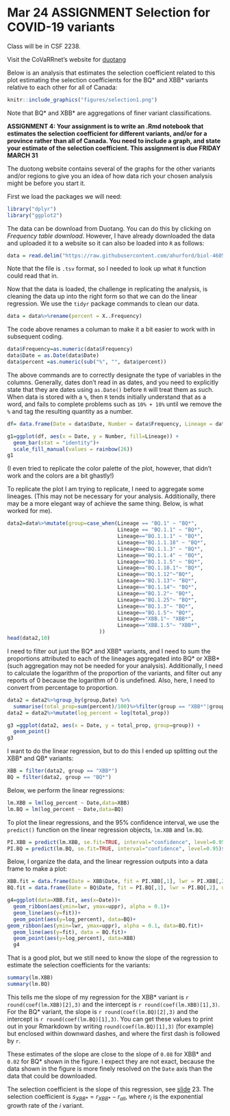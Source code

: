 # Mar 24 **ASSIGNMENT** Selection for COVID-19 variants

Class will be in CSF 2238.

Visit the CoVaRRnet's website for [duotang](https://covarr-net.github.io/duotang/duotang.html) 

Below is an analysis that estimates the selection coefficient related to this plot estimating the selection coefficients for the BQ* and XBB* variants relative to each other for all of Canada:

```r
knitr::include_graphics("figures/selection1.png")
```

Note that BQ* and XBB* are aggregations of finer variant classifications.

**ASSIGNMENT 4: Your assignment is to write an .Rmd notebook that estimates the selection coefficient for different variants, and/or for a province rather than all of Canada. You need to include a graph, and state your estimate of the selection coefficient. This assignment is due FRIDAY MARCH 31**

The duotong website contains several of the graphs for the other variants and/or regions to give you an idea of how data rich your chosen analysis might be before you start it.

First we load the packages we will need:
```r
library("dplyr")
library("ggplot2")
```

The data can be download from Duotang. You can do this by clicking on _Frequency table download_. However, I have already downloaded the data and uploaded it to a website so it can also be loaded into `R` as follows:

```r
data = read.delim("https://raw.githubusercontent.com/ahurford/biol-4605-data/main/data2/Last%20120%20days.tsv", header=TRUE)
```

Note that the file is `.tsv` format, so I needed to look up what `R` function could read that in.

Now that the data is loaded, the challenge in replicating the analysis, is cleaning the data up into the right form so that we can do the linear regression. We use the `tidyr` package commands to clean our data.

```r
data = data%>%rename(percent = X..Frequency)
```

The code above renames a columan to make it a bit easier to work with in subsequent coding.

```r
data$Frequency=as.numeric(data$Frequency)
data$Date = as.Date(data$Date)
data$percent =as.numeric(sub("%", "", data$percent))
```

The above commands are to correctly designate the type of variables in the columns. Generally, dates don't read in as dates, and you need to explicitly state that they are dates using `as.Date()` before `R` will treat them as such. When data is stored with a `%`, then `R` tends initially understand that as a word, and fails to complete problems such as `10% + 10%` until we remove the `%` and tag the resulting quantity as a number.


```r
df= data.frame(Date = data$Date, Number = data$Frequency, Lineage = data$Lineage)

g1=ggplot(df, aes(x = Date, y = Number, fill=Lineage)) + 
  geom_bar(stat = "identity")+
  scale_fill_manual(values = rainbow(26))
g1
```

(I even tried to replicate the color palette of the plot, however, that didn't work and the colors are a bit ghastly!)

To replicate the plot I am trying to replicate, I need to aggregate some lineages. (This may not be necessary for your analysis. Additionally, there may be a more elegant way of achieve the same thing. Below, is what worked for me). 

```r
data2=data%>%mutate(group=case_when(Lineage == "BQ.1" ~ "BQ*",
                                    Lineage == "BQ.1.1" ~ "BQ*",
                                    Lineage=="BQ.1.1.1" ~ "BQ*",
                                    Lineage=="BQ.1.1.18" ~ "BQ*",
                                    Lineage=="BQ.1.1.3" ~ "BQ*",
                                    Lineage=="BQ.1.1.4" ~ "BQ*",
                                    Lineage=="BQ.1.1.5" ~ "BQ*",
                                    Lineage=="BQ.1.10.1"~ "BQ*",
                                    Lineage=="BQ.1.12"~"BQ*",
                                    Lineage=="BQ.1.13"~ "BQ*",
                                    Lineage=="BQ.1.14"~ "BQ*",
                                    Lineage=="BQ.1.2"~ "BQ*",
                                    Lineage=="BQ.1.25"~ "BQ*",
                                    Lineage=="BQ.1.3"~ "BQ*",
                                    Lineage=="BQ.1.5"~ "BQ*",
                                    Lineage=="XBB.1"~ "XBB*",
                                    Lineage=="XBB.1.5"~ "XBB*",
                              ))
head(data2,10)
```
I need to filter out just the BQ* and XBB* variants, and I need to sum the proportions attributed to each of the lineages aggregated into BQ* or XBB* (such aggregation may not be needed for your analysis). Additionally, I need to calculate the logarithm of the proportion of the variants, and filter out any reports of 0 because the logarithm of 0 is undefined. Also, here, I need to convert from percentage to proportion.

```r
data2 = data2%>%group_by(group,Date) %>% 
  summarise(total_prop=sum(percent)/100)%>%filter(group == "XBB*"|group=="BQ*")%>%filter(total_prop>0)
data2 = data2%>%mutate(log_percent = log(total_prop))

g3 =ggplot(data2, aes(x = Date, y = total_prop, group=group)) + 
  geom_point()
g3
```
I want to do the linear regression, but to do this I ended up splitting out the XBB* and QB* variants:
```r
XBB = filter(data2, group == "XBB*")
BQ = filter(data2, group == "BQ*")
```

Below, we perform the linear regressions:
```r
lm.XBB = lm(log_percent ~ Date,data=XBB)
lm.BQ = lm(log_percent ~ Date,data=BQ)
```

To plot the linear regressions, and the 95% confidence interval, we use the `predict()` function on the linear regression objects, `lm.XBB` and `lm.BQ`.

```r
PI.XBB = predict(lm.XBB, se.fit=TRUE, interval="confidence", level=0.95)$fit
PI.BQ = predict(lm.BQ, se.fit=TRUE, interval="confidence", level=0.95)$fit
```

Below, I organize the data, and the linear regression outputs into a data frame to make a plot:
```r
XBB.fit = data.frame(Date = XBB$Date, fit = PI.XBB[,1], lwr = PI.XBB[,2], uppr = PI.XBB[,3])
BQ.fit = data.frame(Date = BQ$Date, fit = PI.BQ[,1], lwr = PI.BQ[,2], uppr = PI.BQ[,3])

g4=ggplot(data=XBB.fit, aes(x=Date))+
  geom_ribbon(aes(ymin=lwr, ymax=uppr), alpha = 0.1)+
  geom_line(aes(y=fit))+
  geom_point(aes(y=log_percent), data=BQ)+
geom_ribbon(aes(ymin=lwr, ymax=uppr), alpha = 0.1, data=BQ.fit)+
  geom_line(aes(y=fit), data = BQ.fit)+
  geom_point(aes(y=log_percent), data=XBB)
  g4
```

That is a good plot, but we still need to know the slope of the regression to estimate the selection coefficients for the variants:

```r
summary(lm.XBB)
summary(lm.BQ)
```

This tells me the slope of my regression for the XBB* variant is `r round(coef(lm.XBB)[2],3)` and the intercept is `r round(coef(lm.XBB)[1],3)`. For the BQ* variant, the slope is `r round(coef(lm.BQ)[2],3)` and the intercept is `r round(coef(lm.BQ)[1],3)`. You can get these values to print out in your Rmarkdown by writing `round(coef(lm.BQ)[1],3)` (for example) but enclosed within downward dashes, and where the first dash is followed by `r`.

These estimates of the slope are close to the slope of `0.08` for XBB* and `0.02` for BQ* shown in the figure. I expect they are not exact, because the data shown in the figure is more finely resolved on the `Date` axis than the data that could be downloaded.

The selection coefficient is the slope of this regression, see [slide](https://www.zoology.ubc.ca/~otto/Talks/SSE2022_Otto.pdf) 23. The selection coefficient is $s_{XBB*} = r_{XBB*} - r_{all}$, where $r_i$ is the exponential growth rate of the $i$ variant.
